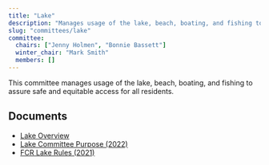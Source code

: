 ```yaml
---
title: "Lake"
description: "Manages usage of the lake, beach, boating, and fishing to assure safe and equitable access for all residents."
slug: "committees/lake"
committee:
  chairs: ["Jenny Holmen", "Bonnie Bassett"]
  winter_chair: "Mark Smith"
  members: []
---
```



<CommitteeMembers frontmatter={frontmatter} />

This committee manages usage of the lake, beach, boating, and fishing to assure safe and equitable access for all residents.

## Documents

- [Lake Overview](/uploads/2022/03/Lake-Committee-Overview-2022.pdf)
- [Lake Committee Purpose (2022)](/uploads/2022/03/Lake-Committee-Purpose-2022.pdf)
- [FCR Lake Rules (2021)](/uploads/2021/12/FCR-LAKE-RULES-REVISED-2021.pdf)


<FileHistory file="src/content/docs/committees/lake.mdx" />
